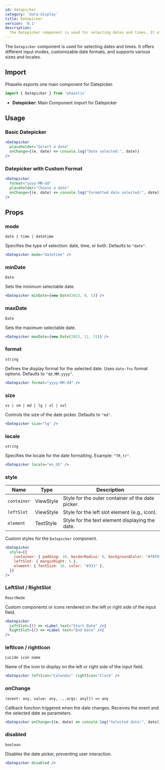 ```yaml
---
id: datepicker
category: 'data-display'
title: Datepicker
version: '0.1'
description:
  The Datepicker component is used for selecting dates and times. It offers different input modes, customizable date formats, and supports various sizes and locales.
---
```


The `Datepicker` component is used for selecting dates and times. It offers different input modes, customizable date formats, and supports various sizes and locales.

## Import

Phaselis exports one main component for Datepicker.

```js
import { Datepicker } from 'phaselis'
```

- **Datepicker:** Main Component import for Datepicker

## Usage

### Basic Datepicker

```jsx
<Datepicker
  placeholder="Select a date"
  onChange={(e, date) => console.log("Date selected:", date)}
/>
```

### Datepicker with Custom Format

```jsx
<Datepicker
  format="yyyy-MM-dd"
  placeholder="Choose a date"
  onChange={(e, date) => console.log("Formatted date selected:", date)}
/>
```

## Props

### mode
` date | time | datetime `

Specifies the type of selection: date, time, or both. Defaults to `"date"`.

```jsx
<Datepicker mode="datetime" />
```

### minDate
`Date`

Sets the minimum selectable date.

```jsx
<Datepicker minDate={new Date(2023, 0, 1)} />
```

### maxDate
`Date`

Sets the maximum selectable date.

```jsx
<Datepicker maxDate={new Date(2023, 11, 31)} />
```

### format
`string`

Defines the display format for the selected date. Uses `date-fns` format options. Defaults to `"dd.MM.yyyy"`.

```jsx
<Datepicker format="yyyy-MM-dd" />
```

### size
` xs | sm | md | lg | xl | xxl `

Controls the size of the date picker. Defaults to `"md"`.

```jsx
<Datepicker size="lg" />
```

### locale
`string`

Specifies the locale for the date formatting. Example: `"TR_tr"`.

```jsx
<Datepicker locale="en_US" />
```

### style
| Name       | Type      | Description                                          |
|------------|-----------|------------------------------------------------------|
| `container` | ViewStyle | Style for the outer container of the date picker.    |
| `leftSlot`  | ViewStyle | Style for the left slot element (e.g., icon).        |
| `element`   | TextStyle | Style for the text element displaying the date.      |

Custom styles for the `Datepicker` component.

```jsx
<Datepicker
  style={{
    container: { padding: 10, borderRadius: 8, backgroundColor: "#f0f0f0" },
    leftSlot: { marginRight: 5 },
    element: { fontSize: 16, color: "#333" },
  }}
/>
```

### LeftSlot / RightSlot
`ReactNode`

Custom components or icons rendered on the left or right side of the input field.

```jsx
<Datepicker
  LeftSlot={() => <Label text="Start Date" />}
  RightSlot={() => <Label text="End Date" />}
/>
```

### leftIcon / rightIcon
`Lucide icon name`

Name of the icon to display on the left or right side of the input field.

```jsx
<Datepicker leftIcon="Calendar" rightIcon="Clock" />
```

### onChange
`(event: any, value: any, ...args: any[]) => any`

Callback function triggered when the date changes. Receives the event and the selected date as parameters.

```jsx
<Datepicker onChange={(e, date) => console.log("Selected date:", date)} />
```

### disabled
`boolean`

Disables the date picker, preventing user interaction.

```jsx
<Datepicker disabled />
```
